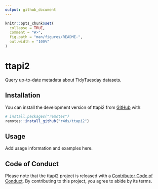 ```yaml
---
output: github_document
---
```


<!-- README.md is generated from README.Rmd. Please edit that file -->

```r
knitr::opts_chunk$set(
  collapse = TRUE,
  comment = "#>",
  fig.path = "man/figures/README-",
  out.width = "100%"
)
```

# ttapi2

<!-- badges: start -->
<!-- badges: end -->

Query up-to-date metadata about TidyTuesday datasets.

## Installation

You can install the development version of ttapi2 from [GitHub](https://github.com/) with:

``` r
# install.packages("remotes")
remotes::install_github("r4ds/ttapi2")
```

## Usage

Add usage information and examples here.

## Code of Conduct

Please note that the ttapi2 project is released with a [Contributor Code of Conduct](https://r4ds.github.io/ttapi2/CODE_OF_CONDUCT.html). By contributing to this project, you agree to abide by its terms.
